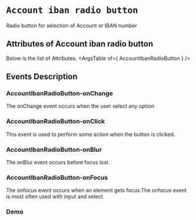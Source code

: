 <!-- Custom-MDX-Documentation.mdx -->

# `Account iban radio button`

 
Radio button for selection of Account or  IBAN number


## Attributes of Account iban radio button
Below is the list of Attributes.
<ArgsTable of={ AccountIbanRadioButton } /> 

## Events Description

### AccountIbanRadioButton-onChange

The onChange event occurs when the user select any option

### AccountIbanRadioButton-onClick

This event is used to perform some action when the button is clicked.

### AccountIbanRadioButton-onBlur

The onBlur event occurs before focus lost.

### AccountIbanRadioButton-onFocus

The onfocus event occurs when an element gets focus.The onfocus event is most often used with input and select.
### Demo

<Canvas>
<Story id="accountibanradiobutton--primary" />
</Canvas>

 